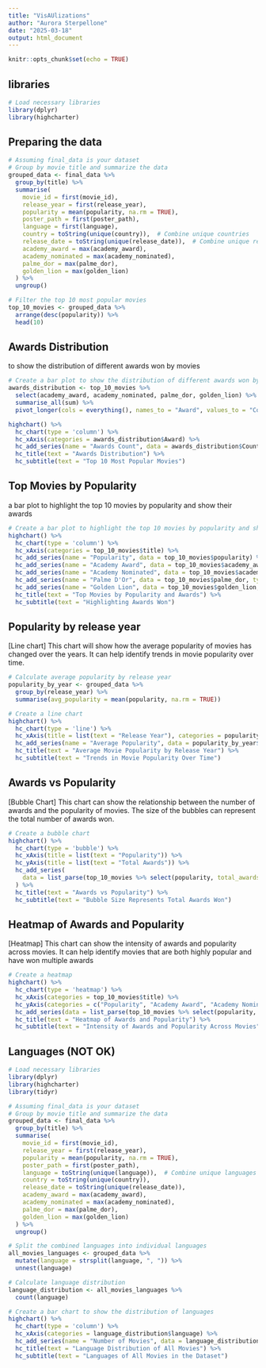 ```yaml
---
title: "VisAUlizations"
author: "Aurora Sterpellone"
date: "2025-03-18"
output: html_document
---
```


```r
knitr::opts_chunk$set(echo = TRUE)
```

## libraries

```r
# Load necessary libraries
library(dplyr)
library(highcharter)

```


## Preparing the data

```r
# Assuming final_data is your dataset
# Group by movie title and summarize the data
grouped_data <- final_data %>%
  group_by(title) %>%
  summarise(
    movie_id = first(movie_id),
    release_year = first(release_year),
    popularity = mean(popularity, na.rm = TRUE),
    poster_path = first(poster_path),
    language = first(language),
    country = toString(unique(country)),  # Combine unique countries
    release_date = toString(unique(release_date)),  # Combine unique release dates
    academy_award = max(academy_award),
    academy_nominated = max(academy_nominated),
    palme_dor = max(palme_dor),
    golden_lion = max(golden_lion)
  ) %>%
  ungroup()

# Filter the top 10 most popular movies
top_10_movies <- grouped_data %>%
  arrange(desc(popularity)) %>%
  head(10)

```

## Awards Distribution

to show the distribution of different awards won by movies

```r
# Create a bar plot to show the distribution of different awards won by movies
awards_distribution <- top_10_movies %>%
  select(academy_award, academy_nominated, palme_dor, golden_lion) %>%
  summarise_all(sum) %>%
  pivot_longer(cols = everything(), names_to = "Award", values_to = "Count")

highchart() %>%
  hc_chart(type = 'column') %>%
  hc_xAxis(categories = awards_distribution$Award) %>%
  hc_add_series(name = "Awards Count", data = awards_distribution$Count) %>%
  hc_title(text = "Awards Distribution") %>%
  hc_subtitle(text = "Top 10 Most Popular Movies")

```


## Top Movies by Popularity

a bar plot to highlight the top 10 movies by popularity and show their awards

```r
# Create a bar plot to highlight the top 10 movies by popularity and show their awards
highchart() %>%
  hc_chart(type = 'column') %>%
  hc_xAxis(categories = top_10_movies$title) %>%
  hc_add_series(name = "Popularity", data = top_10_movies$popularity) %>%
  hc_add_series(name = "Academy Award", data = top_10_movies$academy_award, type = 'line') %>%
  hc_add_series(name = "Academy Nominated", data = top_10_movies$academy_nominated, type = 'line') %>%
  hc_add_series(name = "Palme D'Or", data = top_10_movies$palme_dor, type = 'line') %>%
  hc_add_series(name = "Golden Lion", data = top_10_movies$golden_lion, type = 'line') %>%
  hc_title(text = "Top Movies by Popularity and Awards") %>%
  hc_subtitle(text = "Highlighting Awards Won")
```


## Popularity by release year

[Line chart]
This chart will show how the average popularity of movies has changed over the years. It can help identify trends in movie popularity over time.

```r
# Calculate average popularity by release year
popularity_by_year <- grouped_data %>%
  group_by(release_year) %>%
  summarise(avg_popularity = mean(popularity, na.rm = TRUE))

# Create a line chart
highchart() %>%
  hc_chart(type = 'line') %>%
  hc_xAxis(title = list(text = "Release Year"), categories = popularity_by_year$release_year) %>%
  hc_add_series(name = "Average Popularity", data = popularity_by_year$avg_popularity) %>%
  hc_title(text = "Average Movie Popularity by Release Year") %>%
  hc_subtitle(text = "Trends in Movie Popularity Over Time")

```

## Awards vs Popularity

[Bubble Chart]
This chart can show the relationship between the number of awards and the popularity of movies. The size of the bubbles can represent the total number of awards won.

```r
# Create a bubble chart
highchart() %>%
  hc_chart(type = 'bubble') %>%
  hc_xAxis(title = list(text = "Popularity")) %>%
  hc_yAxis(title = list(text = "Total Awards")) %>%
  hc_add_series(
    data = list_parse(top_10_movies %>% select(popularity, total_awards = academy_award + academy_nominated + palme_dor + golden_lion))
  ) %>%
  hc_title(text = "Awards vs Popularity") %>%
  hc_subtitle(text = "Bubble Size Represents Total Awards Won")

```

## Heatmap of Awards and Popularity

[Heatmap]
This chart can show the intensity of awards and popularity across movies. It can help identify movies that are both highly popular and have won multiple awards

```r
# Create a heatmap
highchart() %>%
  hc_chart(type = 'heatmap') %>%
  hc_xAxis(categories = top_10_movies$title) %>%
  hc_yAxis(categories = c("Popularity", "Academy Award", "Academy Nominated", "Palme D'Or", "Golden Lion")) %>%
  hc_add_series(data = list_parse(top_10_movies %>% select(popularity, academy_award, academy_nominated, palme_dor, golden_lion))) %>%
  hc_title(text = "Heatmap of Awards and Popularity") %>%
  hc_subtitle(text = "Intensity of Awards and Popularity Across Movies")

```


## Languages (NOT OK)

```r
# Load necessary libraries
library(dplyr)
library(highcharter)
library(tidyr)

# Assuming final_data is your dataset
# Group by movie title and summarize the data
grouped_data <- final_data %>%
  group_by(title) %>%
  summarise(
    movie_id = first(movie_id),
    release_year = first(release_year),
    popularity = mean(popularity, na.rm = TRUE),
    poster_path = first(poster_path),
    language = toString(unique(language)),  # Combine unique languages
    country = toString(unique(country)),
    release_date = toString(unique(release_date)),
    academy_award = max(academy_award),
    academy_nominated = max(academy_nominated),
    palme_dor = max(palme_dor),
    golden_lion = max(golden_lion)
  ) %>%
  ungroup()

# Split the combined languages into individual languages
all_movies_languages <- grouped_data %>%
  mutate(language = strsplit(language, ", ")) %>%
  unnest(language)

# Calculate language distribution
language_distribution <- all_movies_languages %>%
  count(language)

# Create a bar chart to show the distribution of languages
highchart() %>%
  hc_chart(type = 'column') %>%
  hc_xAxis(categories = language_distribution$language) %>%
  hc_add_series(name = "Number of Movies", data = language_distribution$n) %>%
  hc_title(text = "Language Distribution of All Movies") %>%
  hc_subtitle(text = "Languages of All Movies in the Dataset")

```


